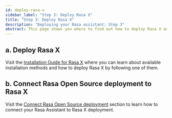 ```yaml
---
id: deploy-rasa-x
sidebar_label: "Step 3: Deploy Rasa X"
title: "Step 3: Deploy Rasa X"
description: "Deploying your Rasa assistant: Step 3"
abstract: This page shows you where to find out how to deploy Rasa X and forward events to it from your Rasa Open Source deployment. The third and final step in deploying your Rasa assistant.
---
```

<!-- this file is version specific, do not use `@site/...` syntax -->

## a. Deploy Rasa X

Visit the [Installation Guide for Rasa X](https://rasa.com/docs/rasa-x/installation-and-setup/installation-guide) where you can learn about available installation methods and
how to deploy Rasa X by following one of them.

## b. Connect Rasa Open Source deployment to Rasa X

Visit the [Connect Rasa Open Source deployment](https://rasa.com/docs/rasa-x/installation-and-setup/deploy#2-connect-rasa-open-source-deployment-the-rasa-helm-chart) section to learn how to connect your Rasa Assistant to Rasa X deployment.
